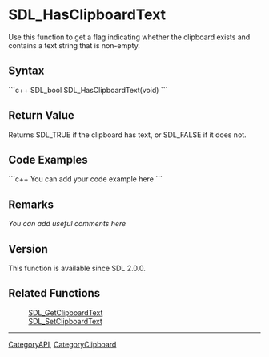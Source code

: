 <!-- pragma section-numbers off -->
<!-- pragma camelcase off -->

= SDL_HasClipboardText =
Use this function to get a flag indicating whether the clipboard exists and contains a text string that is non-empty.


== Syntax ==
```c++
SDL_bool SDL_HasClipboardText(void)
```

== Return Value ==
Returns SDL_TRUE if the clipboard has text, or SDL_FALSE if it does not.

== Code Examples ==
```c++
You can add your code example here
```

== Remarks ==
''You can add useful comments here''

== Version ==
This function is available since SDL 2.0.0.

== Related Functions ==
:[[SDL_GetClipboardText]]
:[[SDL_SetClipboardText]]

----
[[CategoryAPI]], [[CategoryClipboard]]
